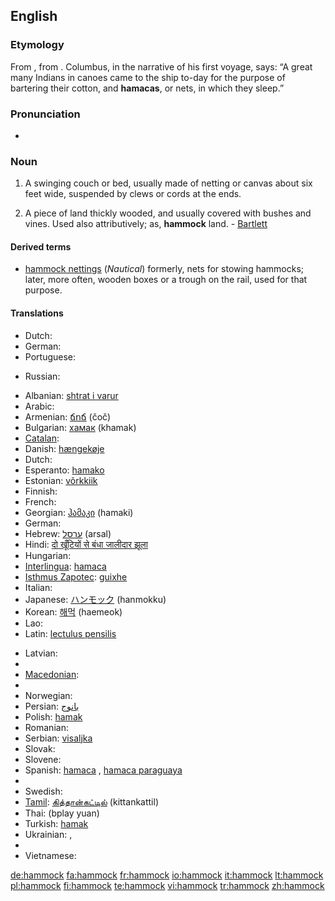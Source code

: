 {{wikipedia}}
==English==
===Etymology===
From {{etyl|es}} {{term|hamaca}}, from {{etyl|tnq}}.  Columbus, in the narrative of his first voyage, says: “A great many Indians in canoes came to the ship to-day for the purpose of bartering their cotton, and '''hamacas''', or nets, in which they sleep.”

===Pronunciation===
* {{IPA|/ˈhæmək/}}

===Noun===
{{en-noun}}

# A swinging couch or bed, usually made of netting or canvas about six feet wide, suspended by clews or cords at the ends.
# {{italbrac|Southern US}} A piece of land thickly wooded, and usually covered with bushes and vines. Used also attributively; as, '''hammock''' land. - [[Bartlett]]

====Derived terms====
* [[hammock nettings]] (''Nautical'') formerly, nets for stowing hammocks; later, more often, wooden boxes or a trough on the rail, used for that purpose.

====Translations====
{{trans-top|A swinging couch or bed, usually made of netting or canvas about six feet wide, suspended by clews or cords at the ends}}
* Dutch: {{t|nl|hangmat|m}}
* German: {{t|de|Hängematte|f}}
* Portuguese: {{t+|pt|rede|f}}
{{trans-mid}}
* Russian: {{t+|ru|гамак|m|tr=gamák}}
{{trans-bottom}}

{{trans-top|A piece of land thickly wooded, and usually covered with bushes and vines}}
{{trans-mid}}
{{trans-bottom}}

{{checktrans-top}}
* Albanian: [[shtrat i varur]]
* Arabic: {{Arab|[[ارجوحة شبكية]]}} {{IPAchar|(’urjūħa šabakíyya)}} {{f}}
* Armenian: [[ճոճ]] (čoč)
* Bulgarian: [[хамак]] (khamak) {{m}}
* [[Catalan]]: {{t-|ca|hamaca|f}}
* Danish: [[hængekøje]]
* Dutch: {{t+|nl|hangmat|f}}
* Esperanto: [[hamako]]
* Estonian: [[võrkkiik]]
* Finnish: {{t-|fi|riippumatto}}
* French: {{t+|fr|hamac|m}}
* Georgian: [[ჰამაკი]] (hamaki)
* German: {{t+|de|Hängematte|f}}
* Hebrew: [[ערסל]] (arsal) {{m}}
* Hindi: [[दो खूँटियों से बंधा जालीदार झूला]]
* Hungarian: {{t-|hu|függőágy}}
* [[Interlingua]]: [[hamaca]]
* [[Isthmus Zapotec]]: [[guixhe]]
* Italian: {{t+|it|amaca|f}}
* Japanese: [[ハンモック]] (hanmokku)
* Korean: [[해먹]] (haemeok)
* Lao: {{t-|lo|ເປ|tr=pee|sc=Laoo|xs=Lao}}
* Latin: [[lectulus pensilis]]
{{trans-mid}}
* Latvian: {{t-|lv|šūpuļtīkls|m|xs=Latvian}}
* {{trreq|Lithuanian}}
* [[Macedonian]]: {{t|mk|лежалка|f|tr=léžalka}}
* {{trreq|Maltese}}
* Norwegian: {{t-|no|hengekøye|f}}
* Persian: [[بانوج]]
* Polish: [[hamak]] {{m}}
* Romanian: {{t-|ro|hamac|n}}
* Serbian: [[visaljka]] {{f}}
* Slovak: {{t-|sk|hojdacia sieť|f}}
* Slovene: {{t+|sl|viseča mreža|f}}
* Spanish: [[hamaca]] {{f}}, [[hamaca paraguaya]] {{f}} {{italbrac|Argentina|Uruguay}}
* {{trreq|Swahili}}
* Swedish: {{t+|sv|hängmatta|c}}
* [[Tamil]]: [[கித்தான்கட்டில்]] (kittankattil)
* Thai: {{Thai|[[เปลญวน]]}} (bplay yuan)
* Turkish: [[hamak#Turkish|hamak]]
* Ukrainian: {{t|uk|гамак|m|tr=hamák|xs=Ukrainian}}, {{t|uk|підвісне ліжко|tr=pidvísne lížko|xs=Ukrainian}}
* {{trreq|Urdu}}
* Vietnamese: {{t-|vi|cái võng|xs=Vietnamese}}
{{trans-bottom}}

[[de:hammock]]
[[fa:hammock]]
[[fr:hammock]]
[[io:hammock]]
[[it:hammock]]
[[lt:hammock]]
[[pl:hammock]]
[[fi:hammock]]
[[te:hammock]]
[[vi:hammock]]
[[tr:hammock]]
[[zh:hammock]]